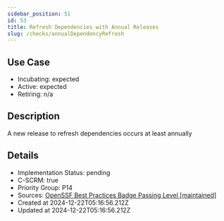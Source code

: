```yaml
---
sidebar_position: 51
id: 53
title: Refresh Dependencies with Annual Releases
slug: /checks/annualDependencyRefresh
---
```


## Use Case
<!-- LEVELS:START -->
- Incubating: expected
- Active: expected
- Retiring: n/a
<!-- LEVELS:END -->

<!-- DESCRIPTION:START -->
## Description
A new release to refresh dependencies occurs at least annually
<!-- DESCRIPTION:END -->

<!-- DETAILS:START -->
## Details
- Implementation Status: pending
- C-SCRM: true
- Priority Group: P14
- Sources: [OpenSSF Best Practices Badge Passing Level [maintained]](https://www.bestpractices.dev/en/criteria?details=true&rationale=true#0.maintained)
- Created at 2024-12-22T05:16:56.212Z
- Updated at 2024-12-22T05:16:56.212Z
<!-- DETAILS:END -->
